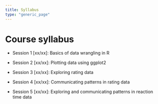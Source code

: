 ```yaml
---
title: Syllabus
type: "generic_page"
---
```


# Course syllabus

- Session 1 [xx/xx]: Basics of data wrangling in R

- Session 2 [xx/xx]: Plotting data using ggplot2

- Session 3 [xx/xx]: Exploring rating data

- Session 4 [xx/xx]: Communicating patterns in rating data

- Session 5 [xx/xx]: Exploring and communicating patterns in reaction time data
